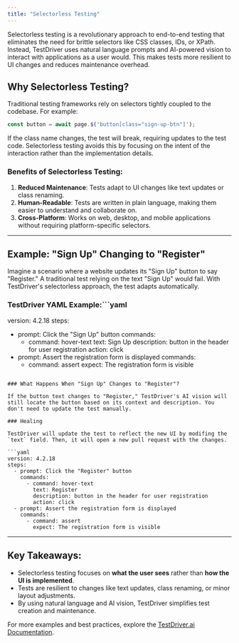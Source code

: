 ```yaml
---
title: "Selectorless Testing"
---
```


Selectorless testing is a revolutionary approach to end-to-end testing that eliminates the need for brittle selectors like CSS classes, IDs, or XPath. Instead, TestDriver uses natural language prompts and AI-powered vision to interact with applications as a user would. This makes tests more resilient to UI changes and reduces maintenance overhead.

## Why Selectorless Testing?

Traditional testing frameworks rely on selectors tightly coupled to the codebase. For example:

```javascript
const button = await page.$('button[class="sign-up-btn"]');
```

If the class name changes, the test will break, requiring updates to the test code. Selectorless testing avoids this by focusing on the intent of the interaction rather than the implementation details.

### Benefits of Selectorless Testing:
1. **Reduced Maintenance**: Tests adapt to UI changes like text updates or class renaming.
2. **Human-Readable**: Tests are written in plain language, making them easier to understand and collaborate on.
3. **Cross-Platform**: Works on web, desktop, and mobile applications without requiring platform-specific selectors.

---

## Example: "Sign Up" Changing to "Register"

Imagine a scenario where a website updates its "Sign Up" button to say "Register." A traditional test relying on the text "Sign Up" would fail. With TestDriver's selectorless approach, the test adapts automatically.

### TestDriver YAML Example:```yaml
version: 4.2.18
steps:
  - prompt: Click the "Sign Up" button
    commands:
      - command: hover-text
        text: Sign Up
        description: button in the header for user registration
        action: click
  - prompt: Assert the registration form is displayed
    commands:
      - command: assert
        expect: The registration form is visible

```

### What Happens When "Sign Up" Changes to "Register"?

If the button text changes to "Register," TestDriver's AI vision will still locate the button based on its context and description. You don't need to update the test manually.

### Healing

TestDriver will update the test to reflect the new UI by modifing the `text` field. Then, it will open a new pull request with the changes.

```yaml
version: 4.2.18
steps:
  - prompt: Click the "Register" button
    commands:
      - command: hover-text
        text: Register
        description: button in the header for user registration
        action: click
  - prompt: Assert the registration form is displayed
    commands:
      - command: assert
        expect: The registration form is visible

```

---

## Key Takeaways:
- Selectorless testing focuses on **what the user sees** rather than **how the UI is implemented**.
- Tests are resilient to changes like text updates, class renaming, or minor layout adjustments.
- By using natural language and AI vision, TestDriver simplifies test creation and maintenance.

For more examples and best practices, explore the [TestDriver.ai Documentation](https://docs.testdriver.ai).
